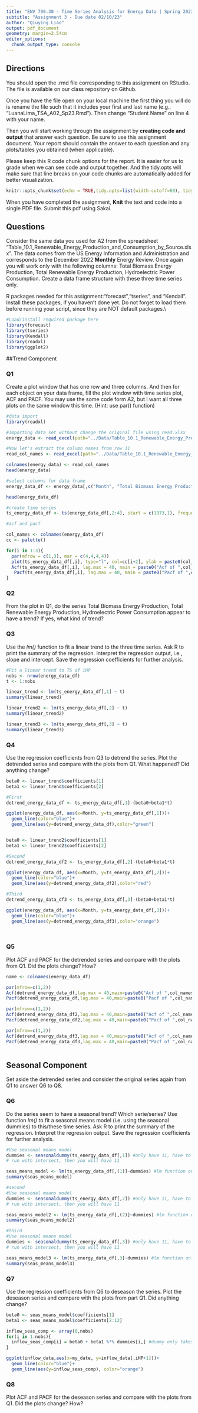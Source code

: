 ```yaml
---
title: "ENV 790.30 - Time Series Analysis for Energy Data | Spring 2023"
subtitle: "Assignment 3 - Due date 02/10/23"
author: "Qiuying Liao"
output: pdf_document
geometry: margin=2.54cm
editor_options: 
  chunk_output_type: console
---
```

  
## Directions
  
You should open the .rmd file corresponding to this assignment on RStudio. The file is available on our class repository on Github. 

Once you have the file open on your local machine the first thing you will do is rename the file such that it includes your first and last name (e.g., "LuanaLima_TSA_A02_Sp23.Rmd"). Then change "Student Name" on line 4 with your name. 

Then you will start working through the assignment by  **creating code and output** that answer each question. Be sure to use this assignment document. Your report should contain the answer to each question and any plots/tables you obtained (when applicable).

Please keep this R code chunk options for the report. It is easier for us to grade when we can see code and output together. And the tidy.opts will make sure that line breaks on your code chunks are automatically added for better visualization. 

```r
knitr::opts_chunk$set(echo = TRUE,tidy.opts=list(width.cutoff=80), tidy=FALSE) 
```

When you have completed the assignment, **Knit** the text and code into a single PDF file. Submit this pdf using Sakai. 

## Questions 

Consider the same data you used for A2 from the spreadsheet "Table_10.1_Renewable_Energy_Production_and_Consumption_by_Source.xlsx". The data comes from the US Energy Information and Administration and corresponds to the December 2022 **Monthly** Energy Review. Once again you will work only with the following columns: Total Biomass Energy Production, Total Renewable Energy Production, Hydroelectric Power Consumption. Create a data frame structure with these three time series only. 

R packages needed for this assignment:"forecast","tseries", and "Kendall". Install these packages, if you haven't done yet. Do not forget to load them before running your script, since they are NOT default packages.\\

```r
#Load/install required package here
library(forecast)
library(tseries)
library(Kendall)
library(readxl)
library(ggplot2)
```

##Trend Component

### Q1
Create a plot window that has one row and three columns. And then for each object on your data frame, fill the plot window with time series plot, ACF and PACF. You may use the some code form A2, but I want all three plots on the same window this time. (Hint: use par() function)

```r
#data import
library(readxl)

#Importing data set without change the original file using read.xlsx
energy_data <- read_excel(path="../Data/Table_10.1_Renewable_Energy_Production_and_Consumption_by_Source.xlsx",skip = 12, sheet="Monthly Data",col_names=FALSE) 

#Now let's extract the column names from row 11
read_col_names <- read_excel(path="../Data/Table_10.1_Renewable_Energy_Production_and_Consumption_by_Source.xlsx",skip = 10,n_max = 1, sheet="Monthly Data",col_names=FALSE) 

colnames(energy_data) <- read_col_names
head(energy_data)
```

```r
#select columns for data frame 
energy_data_df <- energy_data[,c("Month", "Total Biomass Energy Production","Total Renewable Energy Production", "Hydroelectric Power Consumption")]

head(energy_data_df)
```

```r
#create time series
ts_energy_data_df <- ts(energy_data_df[,2:4], start = c(1973,1), frequency =12)
```

```r
#acf and pacf 

col_names <- colnames(energy_data_df)
cc <- palette()

for(i in 1:3){
  par(mfrow = c(1,3), mar = c(4,4,4,4))
  plot(ts_energy_data_df[,i], type="l", col=cc[i+2], ylab = paste0(col_names[i], "[Trillion Btu]"), main=col_names[i+1])
  Acf(ts_energy_data_df[,i], lag.max = 40, main = paste0("Acf of ",col_names[i]), ylim=c(-1,1)) #or main= name[i+1]
   Pacf(ts_energy_data_df[,i], lag.max = 40, main = paste0("Pacf of ",col_names[i]))#pasting the character HP and index i
}
```


### Q2
From the plot in Q1, do the series Total Biomass Energy Production, Total Renewable Energy Production, Hydroelectric Power Consumption appear to have a trend? If yes, what kind of trend?




### Q3
Use the *lm()* function to fit a linear trend to the three time series. Ask R to print the summary of the regression. Interpret the regression output, i.e., slope and intercept. Save the regression coefficients for further analysis.

```r
#Fit a linear trend to TS of iHP
nobs <- nrow(energy_data_df) 
t <- 1:nobs

linear_trend <- lm(ts_energy_data_df[,1] ~ t)
summary(linear_trend)

linear_trend2 <- lm(ts_energy_data_df[,2] ~ t)
summary(linear_trend2)

linear_trend3 <- lm(ts_energy_data_df[,3] ~ t)
summary(linear_trend3)

```

### Q4
Use the regression coefficients from Q3 to detrend the series. Plot the detrended series and compare with the plots from Q1. What happened? Did anything change?

```r
beta0 <- linear_trend$coefficients[1]
beta1 <- linear_trend$coefficients[2]

#First 
detrend_energy_data_df <- ts_energy_data_df[,1]-(beta0+beta1*t)

ggplot(energy_data_df, aes(x=Month, y=ts_energy_data_df[,1]))+
  geom_line(color="blue")+
  geom_line(aes(y=detrend_energy_data_df),color="green")


beta0 <- linear_trend2$coefficients[1]
beta1 <- linear_trend2$coefficients[2]

#Second
detrend_energy_data_df2 <- ts_energy_data_df[,2]-(beta0+beta1*t)

ggplot(energy_data_df, aes(x=Month, y=ts_energy_data_df[,2]))+
  geom_line(color="blue")+
  geom_line(aes(y=detrend_energy_data_df2),color="red")

#Third
detrend_energy_data_df3 <- ts_energy_data_df[,3]-(beta0+beta1*t)

ggplot(energy_data_df, aes(x=Month, y=ts_energy_data_df[,3]))+
  geom_line(color="blue")+
  geom_line(aes(y=detrend_energy_data_df3),color="orange")




```


### Q5
Plot ACF and PACF for the detrended series and compare with the plots from Q1. Did the plots change? How?

```r
name <- colnames(energy_data_df)

par(mfrow=c(1,2))
Acf(detrend_energy_data_df,lag.max = 40,main=paste0("Acf of ",col_names[i-1]),ylaim=c(-1,1))
Pacf(detrend_energy_data_df,lag.max = 40,main=paste0("Pacf of ",col_names[i-1]),ylim=c(-1,1))

par(mfrow=c(1,2))
Acf(detrend_energy_data_df2,lag.max = 40,main=paste0("Acf of ",col_names[i]),ylaim=c(-1,1))
Pacf(detrend_energy_data_df2,lag.max = 40,main=paste0("Pacf of ",col_names[i]),ylim=c(-1,1))

par(mfrow=c(1,2))
Acf(detrend_energy_data_df3,lag.max = 40,main=paste0("Acf of ",col_names[i+1]),ylaim=c(-1,1))
Pacf(detrend_energy_data_df3,lag.max = 40,main=paste0("Pacf of ",col_names[i+1]),ylim=c(-1,1))



```

## Seasonal Component

Set aside the detrended series and consider the original series again from Q1 to answer Q6 to Q8.

### Q6
Do the series seem to have a seasonal trend? Which serie/series? Use function *lm()* to fit a seasonal means model (i.e. using the seasonal dummies) to this/these time series. Ask R to print the summary of the regression. Interpret the regression output. Save the regression coefficients for further analysis.

```r
#Use seasonal means model
dummies <- seasonaldummy(ts_energy_data_df[,1]) #only have 11, have to leave one out for comparison
# run with intersect, then you will have 11

seas_means_model <- lm(ts_energy_data_df[,(1)]~dummies) #lm function only take data frame  # we used the orignal data (we detrend from original data in this case)
summary(seas_means_model)

#second
#Use seasonal means model
dummies <- seasonaldummy(ts_energy_data_df[,2]) #only have 11, have to leave one out for comparison
# run with intersect, then you will have 11

seas_means_model2 <- lm(ts_energy_data_df[,(2)]~dummies) #lm function only take data frame  # we used the orignal data (we detrend from original data in this case)
summary(seas_means_model2)

#third
#Use seasonal means model
dummies <- seasonaldummy(ts_energy_data_df[,3]) #only have 11, have to leave one out for comparison
# run with intersect, then you will have 11

seas_means_model3 <- lm(ts_energy_data_df[,3]~dummies) #lm function only take data frame  # we used the orignal data (we detrend from original data in this case)
summary(seas_means_model3)


```

### Q7
Use the regression coefficients from Q6 to deseason the series. Plot the deseason series and compare with the plots from part Q1. Did anything change?
```r
beta0 <- seas_means_model$coefficients[1]
beta1 <- seas_means_model$coefficients[2:12]

inflow_seas_comp <- array(0,nobs)
for(i in 1:nobs){
  inflow_seas_comp[i] = beta0 + beta1 %*% dummies[i,] #dummy only takes time series
}

ggplot(inflow_data,aes(x=my_date, y=inflow_data[,iHP+1]))+
  geom_line(color="blue")+
  geom_line(aes(y=inflow_seas_comp), color="orange")

```



### Q8
Plot ACF and PACF for the deseason series and compare with the plots from Q1. Did the plots change? How?


